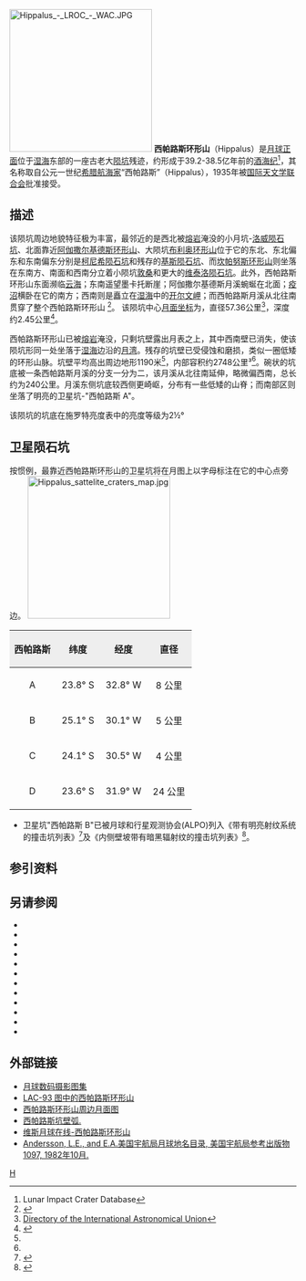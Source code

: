 {{lunar crater data|
 image=Hippalus crater 4132 h1.jpg|
 caption=[[月球轨道器4号|月球轨道器4号]]拍摄的图像|
 latitude=24.92|
 N_or_S=S|
 longitude=30.42|
 E_or_W=W|
 diameter=57.36公里|
 depth=2.45公里|
 colong=30|
 eponym=西帕路斯}}
[[Image:Hippalus_-_LROC_-_WAC.JPG|250px]]
'''西帕路斯环形山'''（Hippalus）是[[月球正面|月球正面]]位于[[湿海|湿海]]东部的一座古老大[[撞击坑|陨坑]]残迹，约形成于39.2-38.5亿年前的[[酒海纪|酒海纪]]<ref name=LICD>Lunar Impact Crater Database</ref>，其名称取自公元一世纪[[希腊|希腊]][[航海家|航海家]]“西帕路斯”（Hippalus），1935年被[[国际天文学联合会|国际天文学联合会]]批准接受。

==描述==
该陨坑周边地貌特征极为丰富，最邻近的是西北被[[熔岩|熔岩]]淹没的小月坑-[[洛威陨石坑|洛威陨石坑]]、北面靠近[[阿伽撒尔基德斯环形山|阿伽撒尔基德斯环形山]]、大陨坑[[布利奥环形山|布利奥环形山]]位于它的东北、东北偏东和东南偏东分别是[[柯尼希陨石坑|柯尼希陨石坑]]和残存的[[基斯陨石坑|基斯陨石坑]]、而[[坎帕努斯环形山|坎帕努斯环形山]]则坐落在东南方、南面和西南分立着小陨坑[[敦桑陨石坑|敦桑]]和更大的[[维泰洛陨石坑|维泰洛陨石坑]]。此外，西帕路斯环形山东面濒临[[云海|云海]]；东南遥望墨卡托断崖；阿伽撒尔基德斯月溪蜿蜒在北面；[[疫沼|疫沼]]横卧在它的南方；西南则是矗立在[[湿海|湿海]]中的[[开尔文岬|开尔文岬]]；而西帕路斯月溪从北往南贯穿了整个西帕路斯环形山
<ref>{{Cite web |url=http://planetarynames.wr.usgs.gov/images/Lunar/lac_93_wac.pdf |title=Crater Hippalus on LAC-93 map. |accessdate=2016-10-04 |archive-date=2018-08-05 |archive-url=https://web.archive.org/web/20180805233852/https://planetarynames.wr.usgs.gov/images/Lunar/lac_93_wac.pdf |dead-url=no }}</ref>。
该陨坑中心[[月面坐标|月面坐标]]为{{Coord|24.92|S|30.42|W|globe:Moon|nogoogle=1|noosm=1}}，直径57.36公里<ref name="IAU">[http://planetarynames.wr.usgs.gov/Feature/2515 Directory of the International Astronomical Union]</ref>，深度约2.45公里<ref>{{Cite web |url=http://fisherka.csolutionshosting.net/astronote/plan/craterdepth/html/CraterDepthFeatureNameWestfall.html |title=John E. Westfall's Atlas of the Lunar Terminator, Cambridge Univ. Press (2000) |accessdate=2016-10-04 |archive-date=2014-12-18 |archive-url=https://archive.today/20141218234310/http://fisherka.csolutionshosting.net/astronote/plan/craterdepth/html/CraterDepthFeatureNameWestfall.html |dead-url=no }}</ref>。

西帕路斯环形山已被[[熔岩|熔岩]]淹没，只剩坑壁露出月表之上，其中西南壁已消失，使该陨坑形同一处坐落于[[湿海|湿海]]边沿的[[月湾|月湾]]。残存的坑壁已受侵蚀和磨损，类似一圈低矮的环形山脉。坑壁平均高出周边地形1190米<ref name="LICD"/>，内部容积约2748公里³<ref name="LICD"/>。碗状的坑底被一条西帕路斯月溪的分支一分为二，该月溪从北往南延伸，略微偏西南，总长约为240公里。月溪东侧坑底较西侧更崎岖，分布有一些低矮的山脊；而南部区则坐落了明亮的卫星坑-"西帕路斯 A"。

该陨坑的坑底在施罗特亮度表中的亮度等级为2½°

==卫星陨石坑==
按惯例，最靠近西帕路斯环形山的卫星坑将在月图上以字母标注在它的中心点旁边。
[[Image:Hippalus_sattelite_craters_map.jpg|250px]]

{| class="wikitable"
!width="25%" style="background:#eeeeee;" |西帕路斯 
!width="25%" style="background:#eeeeee;" |纬度
!width="25%" style="background:#eeeeee;" |经度
!width="25%" style="background:#eeeeee;" |直径
|-
|align="center"|A
|align="center"|23.8° S
|align="center"|32.8° W
|align="center"|8 公里
|-
|align="center"|B
|align="center"|25.1° S
|align="center"|30.1° W
|align="center"|5 公里
|-
|align="center"|C
|align="center"|24.1° S
|align="center"|30.5° W
|align="center"|4 公里
|-
|align="center"|D
|align="center"|23.6° S
|align="center"|31.9° W
|align="center"|24 公里
|}{{clear}}
* 卫星坑"西帕路斯 B"已被月球和行星观测协会(ALPO)列入《带有明亮射纹系统的撞击坑列表》<ref>{{Cite web |url=http://www.zone-vx.com/alpo-rays-table.pdf |title=List of craters with bright rays system of lunar and planetary astronomy Association (ALPO) |access-date=2016-10-04 |archive-date=2016-03-04 |archive-url=https://web.archive.org/web/20160304213831/http://www.zone-vx.com/alpo-rays-table.pdf |dead-url=no }}</ref>及《内侧壁坡带有暗黑辐射纹的撞击坑列表》<ref>{{Cite web |url=http://www.zone-vx.com/alpo-bcp-longlist.pdf |title=List of craters with dark radial bands of the Association of Lunar and Planetary Astronomy (ALPO) |access-date=2016-10-04 |archive-date=2013-12-03 |archive-url=https://web.archive.org/web/20131203025135/http://www.zone-vx.com/alpo-bcp-longlist.pdf |dead-url=no }}</ref>。

==参引资料==
{{Reflist}}

==另请参阅==
{{refbegin}}
* {{cite book
  | last1 = Andersson
  | first1 = L. E.
  | last2 = Whitaker
  | first2 = E. A.
  | authorlink2 = Ewen Whitaker
  | date = 1982
  | title = [[NASA|NASA]] Catalogue of Lunar Nomenclature
  | publisher = NASA RP-1097
  | ref = harv
  }}
* {{cite web
  | last = Blue
  | first = Jennifer
  | date = July 25, 2007
  | title = Gazetteer of Planetary Nomenclature
  | publisher = [[United_States_Geological_Survey|USGS]]
  | url = http://planetarynames.wr.usgs.gov/
  | accessdate = 2007-08-05
  | ref = harv
  | archive-date = 2015-05-26
  | archive-url = https://web.archive.org/web/20150526164842/http://planetarynames.wr.usgs.gov/
  | dead-url = no
  }}
* {{cite book
  | last1 = Bussey
  | first1 = B.
  | authorlink1 = Ben Bussey
  | last2 = Spudis
  | first2 = P.
  | authorlink2 = Paul Spudis
  | date = 2004
  | title = The Clementine Atlas of the Moon
  | publisher = Cambridge University Press
  | location = New York
  | isbn = 978-0-521-81528-4
  | ref = harv
  }}
* {{cite book
  | last1 = Cocks
  | first1 = Elijah E.
  | last2 = Cocks
  | first2 = Josiah C.
  | date = 1995
  | title = Who's Who on the Moon: A Biographical Dictionary of Lunar Nomenclature
  | url = https://archive.org/details/isbn_9780936389271
  | publisher = Tudor Publishers
  | isbn = 978-0-936389-27-1
  | ref = harv
  }}
* {{cite web
  | last = McDowell
  | first = Jonathan
  | date = July 15, 2007
  | url = http://host.planet4589.org/astro/lunar/
  | title = Lunar Nomenclature
  | publisher = Jonathan's Space Report
  | accessdate = 2007-10-24
  | ref = harv
  | archive-date = 2015-01-12
  | archive-url = https://web.archive.org/web/20150112233439/http://host.planet4589.org/astro/lunar/
  | dead-url = no
  }}
* {{cite journal| last1 = Menzel| first1 = D. H.| last2 = Minnaert| first2 = M.| last3 = Levin| first3 = B.| last4 = Dollfus| first4 = A.| last5 = Bell| first5 = B.| title = Report on Lunar Nomenclature by the Working Group of Commission 17 of the IAU| doi = 10.1007/BF00171763| journal = Space Science Reviews| volume = 12| issue = 2| pages = 136–186| date = 1971| bibcode = 1971SSRv...12..136M| ref = harv}}
* {{cite book
  | first = Patrick
  | last = Moore
  | authorlink = Patrick Moore
  | date = 2001
  | title = On the Moon
  | url = https://archive.org/details/patrickmooreonmo00patr
  | publisher = Sterling Publishing Co.
  | isbn = 978-0-304-35469-6
  | ref = harv
  }}
* {{cite book
  | first = Fred W.
  | last = Price
  | date = 1988
  | title = The Moon Observer's Handbook
  | publisher = Cambridge University Press
  | isbn = 978-0-521-33500-3
  | ref = harv
  }}
* {{cite book
  | last = Rükl
  | first = Antonín
  | authorlink = Antonín Rükl
  | date = 1990
  | title = Atlas of the Moon
  | publisher = Kalmbach Books
  | isbn = 978-0-913135-17-4
  | ref = harv
  }}
* {{cite book
  | last = Webb
  | first = Rev. T. W.
  | authorlink = Thomas William Webb
  | date = 1962
  | title = Celestial Objects for Common Telescopes
  | url = https://archive.org/details/celestialobjects00webb
  | edition = 6th revised
  | publisher = Dover
  | isbn = 978-0-486-20917-3
  | ref = harv
  }}
* {{cite book
  | first = Ewen A.
  | last = Whitaker
  | authorlink = Ewen Whitaker
  | date = 1999
  | title = Mapping and Naming the Moon
  | publisher = Cambridge University Press
  | isbn = 978-0-521-62248-6
  | ref = harv
  }}
* {{cite book
  | first = Peter T.
  | last = Wlasuk
  | date = 2000
  | title = Observing the Moon
  | publisher = Springer
  | isbn = 978-1-85233-193-1
  | ref = harv
 }}
{{refend}}

==外部链接==
* [http://www.lpi.usra.edu/resources/lunar_orbiter/bin/srch_nam.shtml?Hippalus%7C0 月球数码摄影图集]
* [http://www.lpi.usra.edu/resources/mapcatalog/LAC/lac93/ LAC-93 图中的西帕路斯环形山]{{Wayback|url=http://www.lpi.usra.edu/resources/mapcatalog/LAC/lac93/ |date=20160905061431 }}
* [http://www.lpi.usra.edu/resources/mapcatalog/usgs/I495/ 西帕路斯环形山周边月面图]{{Wayback|url=http://www.lpi.usra.edu/resources/mapcatalog/usgs/I495/ |date=20160905061416 }}
* [https://web.archive.org/web/20180530205110/http://www.lpod.org/archive/archive/2004/01/LPOD-2004-01-26.htm 西帕路斯坑壁弧.]
* [http://the-moon.wikispaces.com/Ginzel 维斯月球在线-西帕路斯环形山] {{Wayback|url=http://the-moon.wikispaces.com/Ginzel |date=20180530145624 }}
* [http://planet4589.org/astro/lunar/RP-1097.pdf Andersson, L.E., and E.A.美国宇航局月球地名目录, 美国宇航局参考出版物1097, 1982年10月.]{{Wayback|url=http://planet4589.org/astro/lunar/RP-1097.pdf |date=20141006125838 }}

[[Category:月球环形山|H]]
{{月球環形山 (G-K)}}
